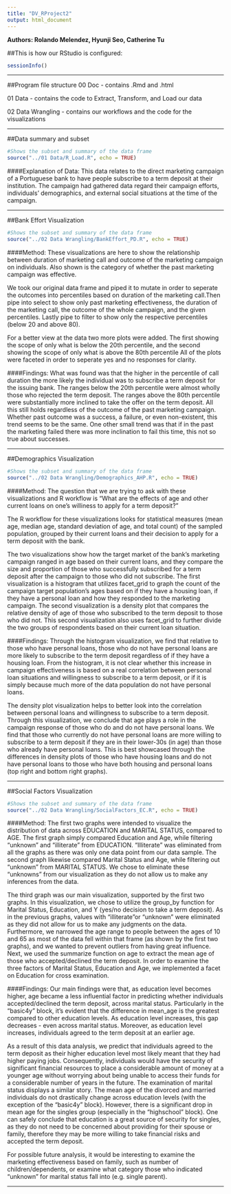 ```yaml
---
title: "DV_RProject2"
output: html_document
---
```

**Authors: Rolando Melendez, Hyunji Seo, Catherine Tu**

##This is how our RStudio is configured:
```r
sessionInfo()
```
***
##Program file structure
  00 Doc - contains .Rmd and .html 
  
  01 Data - contains the code to Extract, Transform, and Load our data 
  
  02 Data Wrangling - contains our workflows and the code for the visualizations 

***  
##Data summary and subset
```r
#Shows the subset and summary of the data frame
source("../01 Data/R_Load.R", echo = TRUE)
```

####Explanation of Data:
This data relates to the direct marketing campaign of a Portuguese bank to have people subscribe to a term deposit at their institution. The campaign had gathered data regard their campaign efforts, individuals' demographics, and external social situations at the time of the campaign. 

***
##Bank Effort Visualization
```r
#Shows the subset and summary of the data frame
source("../02 Data Wrangling/BankEffort_PD.R", echo = TRUE)
```

####Method: 
  These visualizations are here to show the relationship between duration of marketing call and outcome of the marketing campaign on individuals. Also shown is the category of whether the past marketing campaign was effective. 
  
  We took our original data frame and piped it to mutate in order to seperate the outcomes into percentiles based on duration of the marketing call.Then pipe into select to show only past marketing effectiveness, the duration of the marketing call, the outcome of the whole campaign, and the given percentiles. Lastly pipe to filter to show only the respective percentiles (below 20 and above 80).
  
  For a better view at the data two more plots were added. The first showing the scope of only what is below the 20th percentile, and the second showing the scope of only what is above the 80th percentile
  All of the plots were faceted in order to seperate yes and no responses for clarity.

####Findings:
What was found was that the higher in the percentile of call duration the more likely the individual was to subscribe a term deposit for the issuing bank. The ranges below the 20th percentile were almost wholly those who rejected the term deposit. The ranges above the 80th percentile were substantially more inclined to take the offer on the term deposit. All this still holds regardless of the outcome of the past marketing campaign. Whether past outcome was a success, a failure, or even non-existent, this trend seems to be the same. One other small trend was that if in the past the marketing failed there was more inclination to fail this time, this not so true about successes.

***

##Demographics Visualization
```r
#Shows the subset and summary of the data frame
source("../02 Data Wrangling/Demographics_AHP.R", echo = TRUE)
```

####Method:
The question that we are trying to ask with these visualizations and R workflow is "What are the effects of age and other current loans on one's williness to apply for a term deposit?" 

The R workflow for these visualizations looks for statistical measures (mean age, median age, standard deviation of age, and total count) of the sampled population, grouped by their current loans and their decision to apply for a term deposit with the bank.

The two visualizations show how the target market of the bank's marketing campaign ranged in age based on their current loans, and they compare the size and proportion of those who successfully subscribed for a term deposit after the campaign to those who did not subscribe.
The first visualization is a histogram that utilizes facet_grid to graph the count of the campaign target population's ages based on if they have a housing loan, if they have a personal loan and how they responded to the marketing campaign.
The second visualization is a density plot that compares the relative density of age of those who subscribed to the term deposit to those who did not. This second visualization also uses facet_grid to further divide the two groups of respondents based on their current loan situation.

####Findings:
Through the histogram visualization, we find that relative to those who have personal loans, those who do not have personal loans are more likely to subscribe to the term deposit regardless of if they have a housing loan. From the histogram, it is not clear whether this increase in campaign effectiveness is based on a real correlation between personal loan situations and willingness to subscribe to a term deposit, or if it is simply because much more of the data population do not have personal loans.

The density plot visualization helps to better look into the correlation between personal loans and willingness to subscribe to a term deposit. Through this visualization, we conclude that age plays a role in the campaign response of those who do and do not have personal loans. We find that those who currently do not have personal loans are more willing to subscribe to a term deposit if they are in their lower-30s (in age) than those who already have personal loans. This is best showcased through the differences in density plots of those who have housing loans and do not have personal loans to those who have both housing and personal loans (top right and bottom right graphs). 

***

##Social Factors Visualization
```r
#Shows the subset and summary of the data frame
source("../02 Data Wrangling/SocialFactors_EC.R", echo = TRUE)
```

####Method:
The first two graphs were intended to visualize the distribution of data across EDUCATION and MARITAL STATUS, compared to AGE. The first graph simply compared Education and Age, while filtering "unknown" and "illiterate" from EDUCATION. "Illiterate" was eliminated from all the graphs as there was only one data point from our data sample. The second graph likewise compared Marital Status and Age, while filtering out "unknown" from MARITAL STATUS. We chose to eliminate these "unknowns" from our visualization as they do not allow us to make any inferences from the data.

The third graph was our main visualization, supported by the first two graphs. In this visualization, we chose to utilize the group_by function for Marital Status, Education, and Y (yes/no decision to take a term deposit). As in the previous graphs, values with "illiterate"or "unknown" were eliminated as they did not allow for us to make any judgments on the data. Furthermore, we narrowed the age range to people between the ages of 10 and 65 as most of the data fell within that frame (as shown by the first two graphs), and we wanted to prevent outliers from having great influence. Next, we used the summarize function on age to extract the mean age of those who accepted/declined the term deposit. In order to examine the three factors of Marital Status, Education and Age, we implemented a facet on Education for cross examination.

####Findings:
Our main findings were that, as education level becomes higher, age became a less influential factor in predicting whether individuals accepted/declined the term deposit, across marital status. Particularly in the "basic4y" block, it's evident that the difference in mean_age is the greatest compared to other education levels. As education level increases, this gap decreases - even across marital status. Moreover, as education level increases, individuals agreed to the term deposit at an earlier age.

As a result of this data analysis, we predict that individuals agreed to the term deposit as their higher education level most likely meant that they had higher paying jobs. Consequently, individuals would have the security of significant financial resources to place a considerable amount of money at a younger age without worrying about being unable to access their funds for a considerable number of years in the future. The examination of marital status displays a similar story. The mean age of the divorced and married individuals do not drastically change across education levels (with the exception of the "basic4y" block). However, there is a significant drop in mean age for the singles group (especially in the "highschool" block). One can safely conclude that education is a great source of security for singles, as they do not need to be concerned about providing for their spouse or family, therefore they may be more willing to take financial risks and accepted the term deposit.

For possible future analysis, it would be interesting to examine the marketing effectiveness based on family, such as number of children/dependents, or examine what category those who indicated "unknown" for marital status fall into (e.g. single parent).

***
